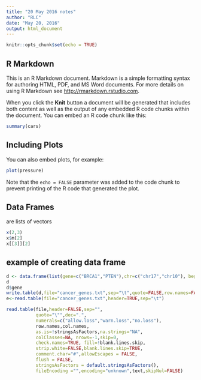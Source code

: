 ```yaml
---
title: "20 May 2016 notes"
author: "RLC"
date: "May 20, 2016"
output: html_document
---
```


```r
knitr::opts_chunk$set(echo = TRUE)
```

## R Markdown

This is an R Markdown document. Markdown is a simple formatting syntax for authoring HTML, PDF, and MS Word documents. For more details on using R Markdown see <http://rmarkdown.rstudio.com>.

When you click the **Knit** button a document will be generated that includes both content as well as the output of any embedded R code chunks within the document. You can embed an R code chunk like this:

```r
summary(cars)
```

## Including Plots

You can also embed plots, for example:

```r
plot(pressure)
```

Note that the `echo = FALSE` parameter was added to the code chunk to prevent printing of the R code that generated the plot.

## Data Frames

are lists of vectors

```r
x(2,3)
x$m[2]
x[[3]][2]

```


## example of creating data frame
```r
d <- data.frame(list(gene=c("BRCA1","PTEN"),chr=c("chr17","chr10"), begin=c(43044296,87863113)))
d
d$gene
write.table(d,file="cancer_genes.txt",sep="\t",quote=FALSE,row.names=FALSE,col.names=TRUE)
e<-read.table(file="cancer_genes.txt",header=TRUE,sep="\t")

```


```r
read.table(file,header=FALSE,sep="",
           quote="\"",dec=".",
           numerals=c("allow.loss","warn.loss","no.loss"),
           row.names,col.names,
           as.is=!stringsAsFactors,na.strings="NA",
           colClasses=NA, nrows=-1,skip=0,
           check.names=TRUE, fill=!blank.lines.skip,
           strip.white=FALSE,blank.lines.skip=TRUE,
           comment.char="#",allowEscapes = FALSE,
           flush = FALSE,
           stringsAsFactors = default.stringsAsFactors(),
           fileEncoding ="",encoding="unknown",text,skipNul=FALSE)
```

